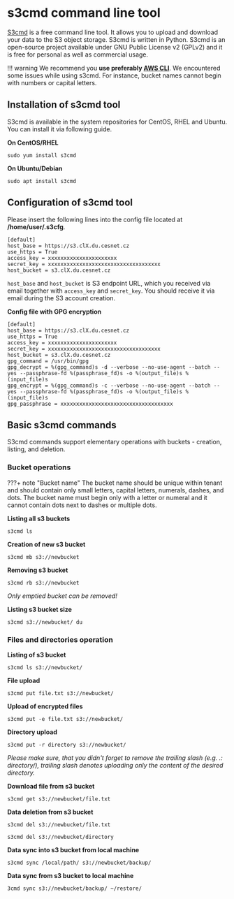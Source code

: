 # s3cmd command line tool

[S3cmd](https://s3tools.org/download) is a free command line tool. It allows you to upload and download your data to the S3 object storage. S3cmd is written in Python. S3cmd is an open-source project available under GNU Public License v2 (GPLv2) and it is free for personal as well as commercial usage.

!!! warning
    We recommend you **use preferably [AWS CLI](s3cmd.md)**. We encountered some issues while using s3cmd. For instance, bucket names cannot begin with numbers or capital letters.

## Installation of s3cmd tool

S3cmd is available in the system repositories for CentOS, RHEL and Ubuntu. You can install it via following guide.

**On CentOS/RHEL**

    sudo yum install s3cmd 

**On Ubuntu/Debian**

    sudo apt install s3cmd 

## Configuration of s3cmd tool

Please insert the following lines into the config file located at **/home/user/.s3cfg**.

    [default]
    host_base = https://s3.clX.du.cesnet.cz
    use_https = True
    access_key = xxxxxxxxxxxxxxxxxxxxxx
    secret_key = xxxxxxxxxxxxxxxxxxxxxxxxxxxxxxxxxxxx
    host_bucket = s3.clX.du.cesnet.cz

`host_base` and `host_bucket` is S3 endpoint URL, which you received via email together with `access_key` and `secret_key`. You should receive it via email during the S3 account creation.

**Config file with GPG encryption**

    [default]
    host_base = https://s3.clX.du.cesnet.cz
    use_https = True
    access_key = xxxxxxxxxxxxxxxxxxxxxx
    secret_key = xxxxxxxxxxxxxxxxxxxxxxxxxxxxxxxxxxxx
    host_bucket = s3.clX.du.cesnet.cz
    gpg_command = /usr/bin/gpg
    gpg_decrypt = %(gpg_command)s -d --verbose --no-use-agent --batch --yes --passphrase-fd %(passphrase_fd)s -o %(output_file)s %(input_file)s
    gpg_encrypt = %(gpg_command)s -c --verbose --no-use-agent --batch --yes --passphrase-fd %(passphrase_fd)s -o %(output_file)s %(input_file)s
    gpg_passphrase = xxxxxxxxxxxxxxxxxxxxxxxxxxxxxxxxxxxx

## Basic s3cmd commands

S3cmd commands support elementary operations with buckets - creation, listing, and deletion.

### Bucket operations

???+ note "Bucket name"
    The bucket name should be unique within tenant and should contain only small letters, capital letters, numerals, dashes, and dots. The bucket name must begin only with a letter or numeral and it cannot contain dots next to dashes or multiple dots.

**Listing all s3 buckets**

    s3cmd ls

**Creation of new s3 bucket**

    s3cmd mb s3://newbucket

**Removing s3 bucket**

    s3cmd rb s3://newbucket

_Only emptied bucket can be removed!_

**Listing s3 bucket size**

    s3cmd s3://newbucket/ du 

### Files and directories operation

**Listing of s3 bucket**
    
    s3cmd ls s3://newbucket/ 

**File upload**

    s3cmd put file.txt s3://newbucket/
 
**Upload of encrypted files**

    s3cmd put -e file.txt s3://newbucket/

**Directory upload**

    s3cmd put -r directory s3://newbucket/ 

_Please make sure, that you didn't forget to remove the trailing slash (e.g. .: directory/), trailing slash denotes uploading only the content of the desired directory._

**Download file from s3 bucket**

    s3cmd get s3://newbucket/file.txt

**Data deletion from s3 bucket**

    s3cmd del s3://newbucket/file.txt

    s3cmd del s3://newbucket/directory 

**Data sync into s3 bucket from local machine**

    s3cmd sync /local/path/ s3://newbucket/backup/ 

**Data sync from s3 bucket to local machine**

    3cmd sync s3://newbucket/backup/ ~/restore/ 
